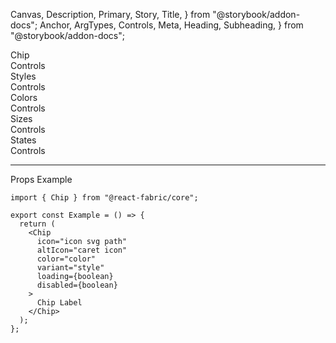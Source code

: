   Canvas,
  Description,
  Primary,
  Story,
  Title,
} from "@storybook/addon-docs";
  Anchor,
  ArgTypes,
  Controls,
  Meta,
  Heading,
  Subheading,
} from "@storybook/addon-docs";

<Meta of={ChipStories} />

<Title>Chip</Title>

<Anchor storyId="chip">
  <div className="hidden-anchor">
    <Subheading>Chip</Subheading>
  </div>
</Anchor>

<Description of={Chip} />

<Primary />

<Collapsable className="control-panel">
  <div>Controls</div>
  <Controls of={ChipStories._Chip} />
</Collapsable>

<Anchor storyId="styles">
  <Subheading>Styles</Subheading>
</Anchor>
<Description of={ChipStories.Styles} />
<Canvas withToolbar of={ChipStories.Styles} />
<Collapsable className="control-panel">
  <div>Controls</div>
  <Controls of={ChipStories.Styles} />
</Collapsable>

<Anchor storyId="colors">
  <Subheading>Colors</Subheading>
</Anchor>
<Description of={ChipStories.Colors} />
<Canvas withToolbar of={ChipStories.Colors} />
<Collapsable className="control-panel">
  <div>Controls</div>
  <Controls of={ChipStories.Colors} />
</Collapsable>

<Anchor storyId="sizes">
  <Subheading>Sizes</Subheading>
</Anchor>
<Description of={ChipStories.Sizes} />
<Canvas withToolbar of={ChipStories.Sizes} />
<Collapsable className="control-panel">
  <div>Controls</div>
  <Controls of={ChipStories.Sizes} />
</Collapsable>

<Anchor storyId="states">
  <Subheading>States</Subheading>
</Anchor>
<Description of={ChipStories.States} />
<Canvas withToolbar of={ChipStories.States} />
<Collapsable className="control-panel">
  <div>Controls</div>
  <Controls of={ChipStories.States} />
</Collapsable>

<hr />

<Anchor storyId="props">
  <Subheading>Props</Subheading>
</Anchor>

<ArgTypes sort="requiredFirst" />

<Anchor storyId="sample">
  <Subheading>Example</Subheading>
</Anchor>

```tsx
import { Chip } from "@react-fabric/core";

export const Example = () => {
  return (
    <Chip
      icon="icon svg path"
      altIcon="caret icon"
      color="color"
      variant="style"
      loading={boolean}
      disabled={boolean}
    >
      Chip Label
    </Chip>
  );
};
```
